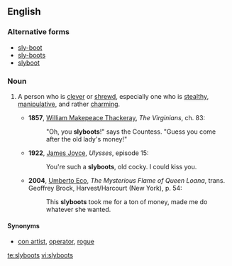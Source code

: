 ==English==

===Alternative forms===
*[[sly-boot]]
*[[sly-boots]]
*[[slyboot]]

===Noun===
{{en-noun|-}}

# {{context|chiefly|British|lang=en}} A person who is [[clever]] or [[shrewd]], especially one who is [[stealthy]], [[manipulative]], and rather [[charming]].
#*'''1857''', [[w:William_Makepeace_Thackeray|William Makepeace Thackeray]], ''The Virginians'', ch. 83:
#*:"Oh, you '''slyboots'''!" says the Countess. "Guess you come after the old lady's money!"
#*'''1922''', [[w:James_Joyce|James Joyce]], ''Ulysses'', episode 15:
#*:You're such a '''slyboots''', old cocky. I could kiss you.
#*'''2004''', [[w:Umberto_Eco|Umberto Eco]], ''The Mysterious Flame of Queen Loana'', trans. Geoffrey Brock, Harvest/Harcourt (New York), p. 54:
#*:This '''slyboots''' took me for a ton of money, made me do whatever she wanted.

====Synonyms====
* [[con artist]], [[operator]], [[rogue]]

[[te:slyboots]]
[[vi:slyboots]]